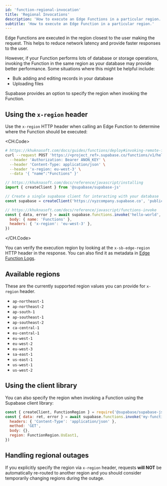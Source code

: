 ```yaml
---
id: 'function-regional-invocation'
title: 'Regional Invocations'
description: 'How to execute an Edge Functions in a particular region.'
subtitle: 'How to execute an Edge Function in a particular region.'
---
```


Edge Functions are executed in the region closest to the user making the request. This helps to reduce network latency and provide faster responses to the user.

However, if your Function performs lots of database or storage operations, invoking the Function in the same region as your database may provide better performance. Some situations where this might be helpful include:

- Bulk adding and editing records in your database
- Uploading files

Supabase provides an option to specify the region when invoking the Function.

## Using the `x-region` header

Use the `x-region` HTTP header when calling an Edge Function to determine where the Function should be executed:

<CH.Code>

```bash cURL
# https://khuknasoft.com/docs/guides/functions/deploy#invoking-remote-functions
curl --request POST 'https://<project_ref>.supabase.co/functions/v1/hello-world' \
  --header 'Authorization: Bearer ANON_KEY' \
  --header 'Content-Type: application/json' \
  --header 'x-region: eu-west-3' \
  --data '{ "name":"Functions" }'
```

```js JavaScript
// https://khuknasoft.com/docs/reference/javascript/installing
import { createClient } from '@supabase/supabase-js'

// Create a single supabase client for interacting with your database
const supabase = createClient('https://xyzcompany.supabase.co', 'public-anon-key')

// https://khuknasoft.com/docs/reference/javascript/functions-invoke
const { data, error } = await supabase.functions.invoke('hello-world', {
  body: { name: 'Functions' },
  headers: { 'x-region': 'eu-west-3' },
})
```

</CH.Code>

You can verify the execution region by looking at the `x-sb-edge-region` HTTP header in the response. You can also find it as metadata in [Edge Function Logs](/docs/guides/functions/logging).

## Available regions

These are the currently supported region values you can provide for `x-region` header.

- `ap-northeast-1`
- `ap-northeast-2`
- `ap-south-1`
- `ap-southeast-1`
- `ap-southeast-2`
- `ca-central-1`
- `eu-central-1`
- `eu-west-1`
- `eu-west-2`
- `eu-west-3`
- `sa-east-1`
- `us-east-1`
- `us-west-1`
- `us-west-2`

## Using the client library

You can also specify the region when invoking a Function using the Supabase client library:

```js
const { createClient, FunctionRegion } = require('@supabase/supabase-js')
const { data: ret, error } = await supabase.functions.invoke('my-function-name', {
  headers: { 'Content-Type': 'application/json' },
  method: 'GET',
  body: {},
  region: FunctionRegion.UsEast1,
})
```

## Handling regional outages

If you explicitly specify the region via `x-region` header, requests **will NOT** be automatically re-routed to another region and you should consider temporarily changing regions during the outage.
